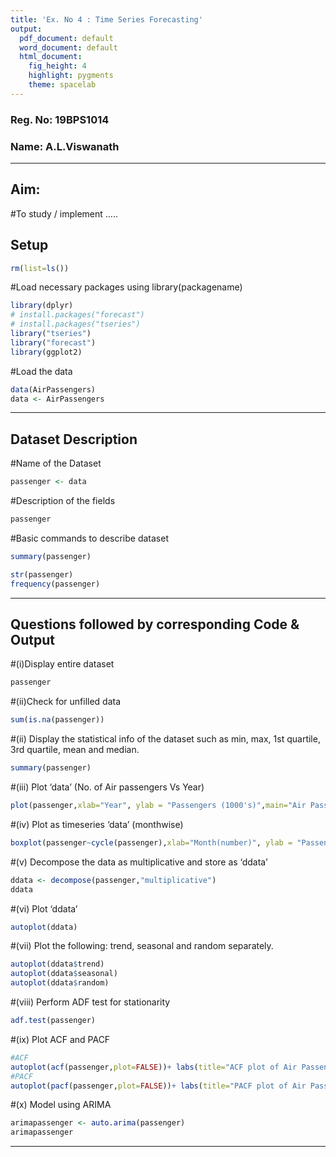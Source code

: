 ```yaml
---
title: 'Ex. No 4 : Time Series Forecasting'
output:
  pdf_document: default
  word_document: default
  html_document:
    fig_height: 4
    highlight: pygments
    theme: spacelab
---
```

### Reg. No: 19BPS1014

### Name:  A.L.Viswanath

* * *
## Aim:

#To study / implement .....

## Setup
```r
rm(list=ls())
```


#Load necessary packages using library(packagename)
```r
library(dplyr)
# install.packages("forecast")
# install.packages("tseries")
library("tseries")
library("forecast")
library(ggplot2)
```

#Load the data
```r
data(AirPassengers)
data <- AirPassengers
```

* * *

## Dataset Description

#Name of the Dataset
```r
passenger <- data
```

#Description of the fields
```r
passenger
```

#Basic commands to describe dataset
```r
summary(passenger)
```
```r
str(passenger)
frequency(passenger)
```


* * *

## Questions followed by corresponding Code & Output

#(i)Display entire dataset
```r
passenger
```

#(ii)Check for unfilled data
```r
sum(is.na(passenger))
```

#(ii) Display the statistical info of the dataset such as min, max, 1st quartile, 3rd quartile, mean and median.
```r
summary(passenger)
```

#(iii) Plot ‘data’ (No. of Air passengers Vs Year)
```r
plot(passenger,xlab="Year", ylab = "Passengers (1000's)",main="Air Passengers from 1949 to 1961")
```

#(iv) Plot as timeseries ‘data’ (monthwise)
```r
boxplot(passenger~cycle(passenger),xlab="Month(number)", ylab = "Passengs (1000's)" ,main ="Monthly Air Passengers Boxplot from 1949 to 1961")
```

#(v) Decompose the data as multiplicative and store as ‘ddata’
```r
ddata <- decompose(passenger,"multiplicative")
ddata
```

#(vi) Plot ‘ddata’
```r
autoplot(ddata)
```

#(vii) Plot the following: trend, seasonal and random separately.
```r
autoplot(ddata$trend)
autoplot(ddata$seasonal)
autoplot(ddata$random)
```

#(viii) Perform ADF test for stationarity
```r
adf.test(passenger)
```

#(ix) Plot ACF and PACF
```r
#ACF 
autoplot(acf(passenger,plot=FALSE))+ labs(title="ACF plot of Air Passengers from 1949 to 1961")
#PACF
autoplot(pacf(passenger,plot=FALSE))+ labs(title="PACF plot of Air Passengers from 1949 to 1961")
```

#(x) Model using ARIMA
```r
arimapassenger <- auto.arima(passenger)
arimapassenger
```

* * *


